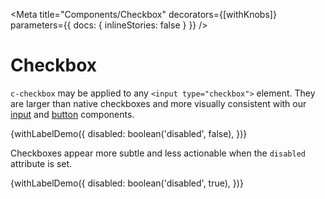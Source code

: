 
<Meta
  title="Components/Checkbox"
  decorators={[withKnobs]}
  parameters={{ docs: { inlineStories: false } }}
/>

# Checkbox

`c-checkbox` may be applied to any `<input type="checkbox">` element. They are larger than native checkboxes and more visually consistent with our [input](/?path=/docs/components-input--text-elements) and [button](/?path=/docs/components-button--elements) components.

<Preview>
  <Story name="Enabled" height="120px">
    {withLabelDemo({
      disabled: boolean('disabled', false),
    })}
  </Story>
</Preview>

Checkboxes appear more subtle and less actionable when the `disabled` attribute is set.

<Preview>
  <Story name="Disabled" height="120px">
    {withLabelDemo({
      disabled: boolean('disabled', true),
    })}
  </Story>
</Preview>
